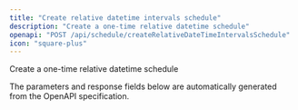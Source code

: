```yaml
---
title: "Create relative datetime intervals schedule"
description: "Create a one-time relative datetime schedule"
openapi: "POST /api/schedule/createRelativeDateTimeIntervalsSchedule"
icon: "square-plus"
---
```


Create a one-time relative datetime schedule

<Note>
The parameters and response fields below are automatically generated from the OpenAPI specification.
</Note>
